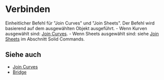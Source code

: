 
# Verbinden

<Reference shortcut="J" command="Join" button="" />

Einheitlicher Befehl für "Join Curves" und "Join Sheets". Der Befehl wird basierend auf dem ausgewählten Objekt ausgeführt.
    - Wenn Kurven ausgewählt sind: [Join Curves](./join-curves).
    - Wenn Sheets ausgewählt sind: siehe [Join Sheets](../solid/join-sheets) im Abschnitt Solid Commands.

## Siehe auch
- [Join Curves](./join-curves)
- [Bridge](./bridge)
